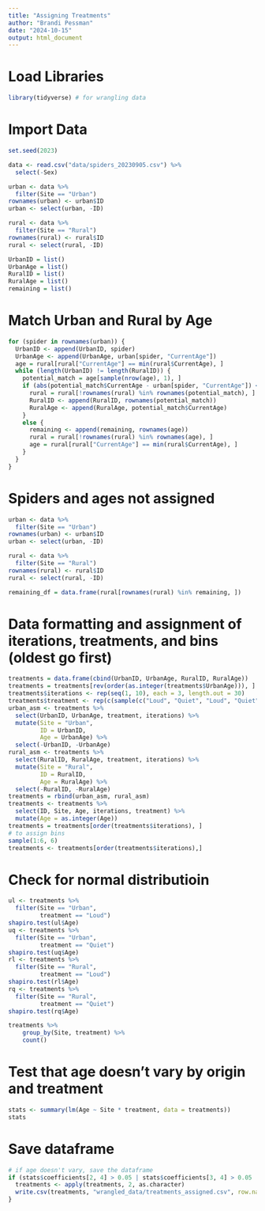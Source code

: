 ```yaml
---
title: "Assigning Treatments"
author: "Brandi Pessman"
date: "2024-10-15"
output: html_document
---
```


# Load Libraries

```r
library(tidyverse) # for wrangling data
```

# Import Data

```r
set.seed(2023)

data <- read.csv("data/spiders_20230905.csv") %>% 
  select(-Sex)

urban <- data %>% 
  filter(Site == "Urban")
rownames(urban) <- urban$ID
urban <- select(urban, -ID)

rural <- data %>% 
  filter(Site == "Rural")
rownames(rural) <- rural$ID
rural <- select(rural, -ID)

UrbanID = list()
UrbanAge = list()
RuralID = list()
RuralAge = list()
remaining = list()
```

# Match Urban and Rural by Age

```r
for (spider in rownames(urban)) {
  UrbanID <- append(UrbanID, spider)
  UrbanAge <- append(UrbanAge, urban[spider, "CurrentAge"])
  age = rural[rural["CurrentAge"] == min(rural$CurrentAge), ]
  while (length(UrbanID) != length(RuralID)) {
    potential_match = age[sample(nrow(age), 1), ]
    if (abs(potential_match$CurrentAge - urban[spider, "CurrentAge"]) <= 6) {
      rural = rural[!rownames(rural) %in% rownames(potential_match), ]
      RuralID <- append(RuralID, rownames(potential_match))
      RuralAge <- append(RuralAge, potential_match$CurrentAge)
    }
    else {
      remaining <- append(remaining, rownames(age))
      rural = rural[!rownames(rural) %in% rownames(age), ]
      age = rural[rural["CurrentAge"] == min(rural$CurrentAge), ]
    }
  }
}
```

# Spiders and ages not assigned

```r
urban <- data %>% 
  filter(Site == "Urban")
rownames(urban) <- urban$ID
urban <- select(urban, -ID)

rural <- data %>% 
  filter(Site == "Rural")
rownames(rural) <- rural$ID
rural <- select(rural, -ID)

remaining_df = data.frame(rural[rownames(rural) %in% remaining, ])
```

# Data formatting and assignment of iterations, treatments, and bins (oldest go first)

```r
treatments = data.frame(cbind(UrbanID, UrbanAge, RuralID, RuralAge))
treatments = treatments[rev(order(as.integer(treatments$UrbanAge))), ]
treatments$iterations <- rep(seq(1, 10), each = 3, length.out = 30)
treatments$treatment <- rep(c(sample(c("Loud", "Quiet", "Loud", "Quiet", "Loud", "Quiet"))), length.out = 30)
urban_asm <- treatments %>% 
  select(UrbanID, UrbanAge, treatment, iterations) %>% 
  mutate(Site = "Urban",
         ID = UrbanID, 
         Age = UrbanAge) %>% 
  select(-UrbanID, -UrbanAge)
rural_asm <- treatments %>% 
  select(RuralID, RuralAge, treatment, iterations) %>% 
  mutate(Site = "Rural",
         ID = RuralID, 
         Age = RuralAge) %>% 
  select(-RuralID, -RuralAge)
treatments = rbind(urban_asm, rural_asm)
treatments <- treatments %>% 
  select(ID, Site, Age, iterations, treatment) %>% 
  mutate(Age = as.integer(Age))
treatments = treatments[order(treatments$iterations), ]
# to assign bins
sample(1:6, 6)
treatments <- treatments[order(treatments$iterations),] 
```

# Check for normal distributioin

```r
ul <- treatments %>% 
  filter(Site == "Urban",
         treatment == "Loud")
shapiro.test(ul$Age)
uq <- treatments %>% 
  filter(Site == "Urban",
         treatment == "Quiet")
shapiro.test(uq$Age)
rl <- treatments %>% 
  filter(Site == "Rural",
         treatment == "Loud")
shapiro.test(rl$Age)
rq <- treatments %>% 
  filter(Site == "Rural",
         treatment == "Quiet")
shapiro.test(rq$Age)

treatments %>% 
    group_by(Site, treatment) %>% 
    count()
```

# Test that age doesn't vary by origin and treatment

```r
stats <- summary(lm(Age ~ Site * treatment, data = treatments))
stats
```

# Save dataframe

```r
# if age doesn't vary, save the dataframe
if (stats$coefficients[2, 4] > 0.05 | stats$coefficients[3, 4] > 0.05 | stats$coefficients[4, 4] > 0.05){
  treatments <- apply(treatments, 2, as.character)
  write.csv(treatments, "wrangled_data/treatments_assigned.csv", row.names = FALSE)
}
```